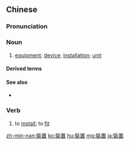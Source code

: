{{also|装置}}
==Chinese==
{{zh-forms|s=装置}}

===Pronunciation===
{{zh-pron
|m=zhuāngzhì
|c=zong1 zi3
|mn=qz,tw,xm,zz:chong-tì/qz,xm,zz:chng-tì
|cat=v,n
}}

===Noun===
{{zh-noun}}

# [[equipment]]; [[device]]; [[installation]]; [[unit]]

====Derived terms====
{{zh-der|焚燒裝置}}

====See also====
* {{zh-l|設備}}

===Verb===
{{zh-verb}}

# to [[install]]; to [[fit]]

{{zh-cat|Intermediate}}

[[zh-min-nan:裝置]]
[[ko:裝置]]
[[hu:裝置]]
[[mg:裝置]]
[[ja:裝置]]